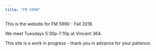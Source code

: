 ```yaml
---
title: "FM 5990"
---
```


This is the website for FM 5990 - Fall 2018.

We meet Tuesdays 5:30p-7:10p at Vincent 364.

This site is a work in progress - thank you in advance for your patience.
